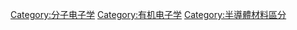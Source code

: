 {{Commons_category}}
{{Category_main}}

[[Category:分子电子学|Category:分子电子学]]
[[Category:有机电子学|Category:有机电子学]]
[[Category:半導體材料區分|Category:半導體材料區分]]